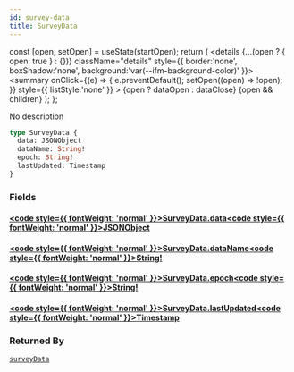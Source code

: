 ```yaml
---
id: survey-data
title: SurveyData
---
```









  const [open, setOpen] = useState(startOpen);
  return (
    <details {...(open ? { open: true } : {})} className="details" style={{ border:'none', boxShadow:'none', background:'var(--ifm-background-color)' }}>
      <summary
        onClick={(e) => {
          e.preventDefault();
          setOpen((open) => !open);
        }}
        style={{ listStyle:'none' }}
      >
      {open ? dataOpen : dataClose}
      </summary>
      {open && children}
    </details>
  );
};








No description


```graphql
type SurveyData {
  data: JSONObject
  dataName: String!
  epoch: String!
  lastUpdated: Timestamp
}
```




### Fields

#### [<code style={{ fontWeight: 'normal' }}>SurveyData.<b>data</b></code>](#)<Bullet />[<code style={{ fontWeight: 'normal' }}><b>JSONObject</b></code>](/api/types/scalars/jsonobject.mdx) <Badge class="badge badge--secondary " text="scalar"/> 



#### [<code style={{ fontWeight: 'normal' }}>SurveyData.<b>dataName</b></code>](#)<Bullet />[<code style={{ fontWeight: 'normal' }}><b>String!</b></code>](/api/types/scalars/string.mdx) <Badge class="badge badge--secondary badge--non_null" text="non-null"/> <Badge class="badge badge--secondary " text="scalar"/> 



#### [<code style={{ fontWeight: 'normal' }}>SurveyData.<b>epoch</b></code>](#)<Bullet />[<code style={{ fontWeight: 'normal' }}><b>String!</b></code>](/api/types/scalars/string.mdx) <Badge class="badge badge--secondary badge--non_null" text="non-null"/> <Badge class="badge badge--secondary " text="scalar"/> 



#### [<code style={{ fontWeight: 'normal' }}>SurveyData.<b>lastUpdated</b></code>](#)<Bullet />[<code style={{ fontWeight: 'normal' }}><b>Timestamp</b></code>](/api/types/scalars/timestamp.mdx) <Badge class="badge badge--secondary " text="scalar"/> 







### Returned By

[`surveyData`](/api/operations/queries/survey-data.mdx)  <Badge class="badge badge--secondary badge--relation" text="query"/>